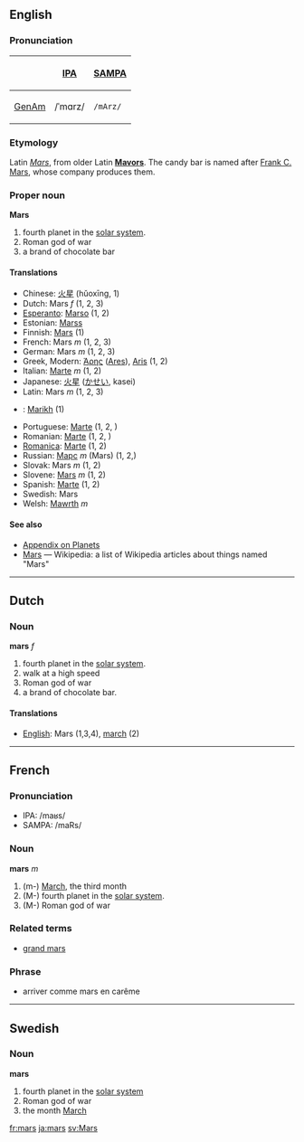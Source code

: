 ==English==
===Pronunciation===
{| border=1 cellpadding=5
! !! [[w:IPA|IPA]] !! [[w:SAMPA|SAMPA]]
|-
! [[GenAm]]
| /ˈmɑrz/ || <tt>/mArz/</tt>
|}

===Etymology===
Latin ''[[Mars]]'', from older Latin '''[[Mavors]]'''.  The candy bar is named after [[w:Frank C. Mars|Frank C. Mars]], whose company produces them.

===Proper noun===
'''Mars'''

# fourth planet in the [[solar system]].
# Roman god of war
# a brand of chocolate bar

====Translations====
*Chinese: [[火星]] (hǔoxīng, 1)
*Dutch: Mars ''f'' (1, 2, 3)
*[[Esperanto]]: [[Marso]] (1, 2)
*Estonian: [[Marss]]
*Finnish: [[Mars]] (1)
*French: Mars ''m'' (1, 2, 3)
*German: Mars ''m'' (1, 2, 3)
*Greek, Modern: [[Άρης]] ([[Ares]]), [[Aris]] (1, 2)
*Italian: [[Marte]] ''m'' (1, 2)
*Japanese: [[火星]] ([[かせい]], kasei)
*Latin: Mars ''m'' (1, 2, 3)
*{{ms}}: [[Marikh]] (1)
*Portuguese: [[Marte]] (1, 2, )
*Romanian: [[Marte]] (1, 2, )
*[[Romanica]]: [[Marte]] (1, 2)
*Russian: [[Марс]] ''m'' (Mars) (1, 2,)
*Slovak: Mars ''m'' (1, 2)
*Slovene: [[Mars]] ''m'' (1, 2)
*Spanish: [[Marte]] (1, 2)
*Swedish: Mars
*Welsh: [[Mawrth]] ''m''

==== See also ====
*[[Wiktionary_Appendix:Planets|Appendix on Planets]]
*[[w:Mars|Mars]] — Wikipedia: a list of Wikipedia articles about things named "Mars"

----

==Dutch==
===Noun===
'''mars''' ''f''

# fourth planet in the [[solar system]].
# walk at a high speed
# Roman god of war
# a brand of chocolate bar.

====Translations====
*[[English]]: Mars (1,3,4), [[march]] (2)

----
==French==
===Pronunciation===
*IPA: /maʁs/
*SAMPA: /maRs/

===Noun===
'''mars''' ''m''

#(m-) [[March]], the third month
#(M-) fourth planet in the [[solar system]].
#(M-) Roman god of war

===Related terms===
*[[grand mars]]

===Phrase===
* arriver comme mars en carême

----
==Swedish==
===Noun===
'''mars'''

# fourth planet in the [[solar system]]
# Roman god of war
# the month [[March]]

[[fr:mars]] [[ja:mars]] [[sv:Mars]]